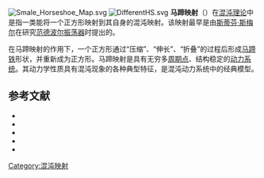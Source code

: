 [[File:Smale_Horseshoe_Map.svg|thumb]]
[[File:DifferentHS.svg|thumb]]
'''马蹄映射'''（{{lang-en|horseshoe map}}）在[[混沌理论|混沌理论]]中是指一类能将一个正方形映射到其自身的混沌映射。该映射最早是由[[斯蒂芬·斯梅尔|斯蒂芬·斯梅尔]]在研究[[范德波尔振荡器|范德波尔振荡器]]时提出的。

在马蹄映射的作用下，一个正方形通过“压缩”、“伸长”、“折叠”的过程后形成[[马蹄铁|马蹄铁]]形状，并重新成为正方形。马蹄映射是具有无穷多[[周期点|周期点]]、结构稳定的[[动力系统|动力系统]]。其动力学性质具有混沌现象的各种典型特征，是混沌动力系统中的经典模型。

== 参考文献 ==
* {{cite journal | author=[[David_Ruelle|David Ruelle]] | title=What is a strange attractor? | journal=Notices of the American Mathematical Society | year=2006 | volume=53 | issue=7 | pages=764–765 | url=http://www.ams.org/notices/200607/what-is-ruelle.pdf }}
* {{cite journal | author=Stephen Smale | title=Differentiable dynamical systems  | journal=Bulletin of the American Mathematical Society | year=1967 | volume=73 | issue=6 | pages=747–817 | doi=10.1090/S0002-9904-1967-11798-1}}
* {{cite journal |author1=P. Cvitanović |author2=G. Gunaratne |author3=I. Procaccia | title=Topological and metric properties of Hénon-type strange attractors | journal=Physical Review A|year=1988 | volume=38 | pages=1503–1520 | doi=10.1103/PhysRevA.38.1503 | pmid=9900529 | issue=3}}
* {{cite journal | author=André de Carvalho | title=Pruning fronts and the formation of horseshoes  | journal=Ergodic theory and dynamical systems | year=1999 | volume=19 | issue=4 | pages=851–894 | doi=10.1017/S0143385799133972}}
* {{cite journal |author1=André de Carvalho |author2=Toby Hall | title=How to prune a horseshoe  | journal=Nonlinearity | year=2002 | volume=15 | issue=3 | pages=R19–R68 | doi=10.1088/0951-7715/15/3/201}}

{{混沌理论}}

[[Category:混沌映射|Category:混沌映射]]